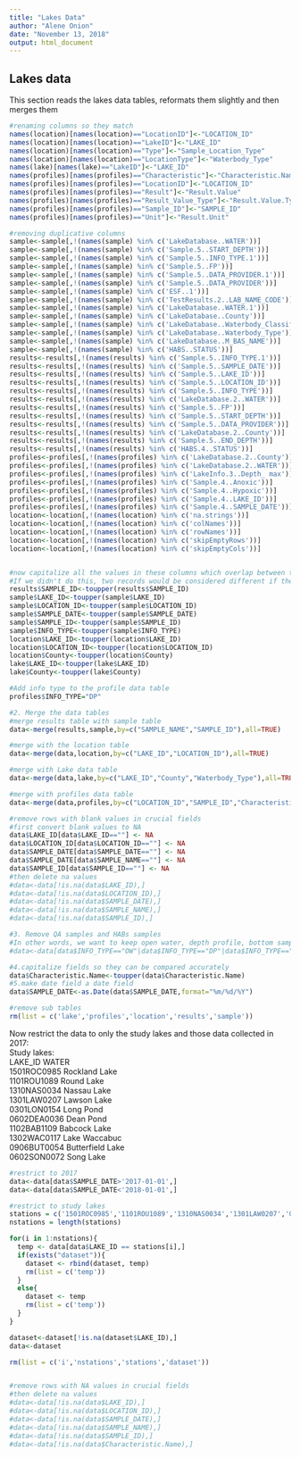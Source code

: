 ```yaml
---
title: "Lakes Data"
author: "Alene Onion"
date: "November 13, 2018"
output: html_document
---
```


## Lakes data  
This section reads the lakes data tables, reformats them slightly and then merges them
```r

#renaming columns so they match
names(location)[names(location)=="LocationID"]<-"LOCATION_ID"
names(location)[names(location)=="LakeID"]<-"LAKE_ID"
names(location)[names(location)=="Type"]<-"Sample_Location_Type"
names(location)[names(location)=="LocationType"]<-"Waterbody_Type"
names(lake)[names(lake)=="LakeID"]<-"LAKE_ID"
names(profiles)[names(profiles)=="Characteristic"]<-"Characteristic.Name"
names(profiles)[names(profiles)=="LocationID"]<-"LOCATION_ID"
names(profiles)[names(profiles)=="Result"]<-"Result.Value"
names(profiles)[names(profiles)=="Result_Value_Type"]<-"Result.Value.Type"
names(profiles)[names(profiles)=="Sample_ID"]<-"SAMPLE_ID"
names(profiles)[names(profiles)=="Unit"]<-"Result.Unit"

#removing duplicative columns
sample<-sample[,!(names(sample) %in% c('LakeDatabase..WATER'))]
sample<-sample[,!(names(sample) %in% c('Sample.5..START_DEPTH'))]
sample<-sample[,!(names(sample) %in% c('Sample.5..INFO_TYPE.1'))]
sample<-sample[,!(names(sample) %in% c('Sample.5..FP'))]
sample<-sample[,!(names(sample) %in% c('Sample.5..DATA_PROVIDER.1'))]
sample<-sample[,!(names(sample) %in% c('Sample.5..DATA_PROVIDER'))]
sample<-sample[,!(names(sample) %in% c('ESF..1'))]
sample<-sample[,!(names(sample) %in% c('TestResults.2..LAB_NAME_CODE'))]
sample<-sample[,!(names(sample) %in% c('LakeDatabase..WATER.1'))]
sample<-sample[,!(names(sample) %in% c('LakeDatabase..County'))]
sample<-sample[,!(names(sample) %in% c('LakeDatabase..Waterbody_Classification'))]
sample<-sample[,!(names(sample) %in% c('LakeDatabase..Waterbody_Type'))]
sample<-sample[,!(names(sample) %in% c('LakeDatabase..M_BAS_NAME'))]
sample<-sample[,!(names(sample) %in% c('HABS..STATUS'))]
results<-results[,!(names(results) %in% c('Sample.5..INFO_TYPE.1'))]
results<-results[,!(names(results) %in% c('Sample.5..SAMPLE_DATE'))]
results<-results[,!(names(results) %in% c('Sample.5..LAKE_ID'))]
results<-results[,!(names(results) %in% c('Sample.5..LOCATION_ID'))]
results<-results[,!(names(results) %in% c('Sample.5..INFO_TYPE'))]
results<-results[,!(names(results) %in% c('LakeDatabase.2..WATER'))]
results<-results[,!(names(results) %in% c('Sample.5..FP'))]
results<-results[,!(names(results) %in% c('Sample.5..START_DEPTH'))]
results<-results[,!(names(results) %in% c('Sample.5..DATA_PROVIDER'))]
results<-results[,!(names(results) %in% c('LakeDatabase.2..County'))]
results<-results[,!(names(results) %in% c('Sample.5..END_DEPTH'))]
results<-results[,!(names(results) %in% c('HABS.4..STATUS'))]
profiles<-profiles[,!(names(profiles) %in% c('LakeDatabase.2..County'))]
profiles<-profiles[,!(names(profiles) %in% c('LakeDatabase.2..WATER'))]
profiles<-profiles[,!(names(profiles) %in% c('LakeInfo.3..Depth_ max'))]
profiles<-profiles[,!(names(profiles) %in% c('Sample.4..Anoxic'))]
profiles<-profiles[,!(names(profiles) %in% c('Sample.4..Hypoxic'))]
profiles<-profiles[,!(names(profiles) %in% c('Sample.4..LAKE_ID'))]
profiles<-profiles[,!(names(profiles) %in% c('Sample.4..SAMPLE_DATE'))]
location<-location[,!(names(location) %in% c('na.strings'))]
location<-location[,!(names(location) %in% c('colNames'))]
location<-location[,!(names(location) %in% c('rowNames'))]
location<-location[,!(names(location) %in% c('skipEmptyRows'))]
location<-location[,!(names(location) %in% c('skipEmptyCols'))]


#now capitalize all the values in these columns which overlap between the tables
#If we didn't do this, two records would be considered different if they were written as "Lake" and "lake"
results$SAMPLE_ID<-toupper(results$SAMPLE_ID)
sample$LAKE_ID<-toupper(sample$LAKE_ID)
sample$LOCATION_ID<-toupper(sample$LOCATION_ID)
sample$SAMPLE_DATE<-toupper(sample$SAMPLE_DATE)
sample$SAMPLE_ID<-toupper(sample$SAMPLE_ID)
sample$INFO_TYPE<-toupper(sample$INFO_TYPE)
location$LAKE_ID<-toupper(location$LAKE_ID)
location$LOCATION_ID<-toupper(location$LOCATION_ID)
location$County<-toupper(location$County)
lake$LAKE_ID<-toupper(lake$LAKE_ID)
lake$County<-toupper(lake$County)

#Add info type to the profile data table
profiles$INFO_TYPE="DP"
```

```r
#2. Merge the data tables
#merge results table with sample table 
data<-merge(results,sample,by=c("SAMPLE_NAME","SAMPLE_ID"),all=TRUE)

#merge with the location table
data<-merge(data,location,by=c("LAKE_ID","LOCATION_ID"),all=TRUE)

#merge with Lake data table
data<-merge(data,lake,by=c("LAKE_ID","County","Waterbody_Type"),all=TRUE)

#merge with profiles data table
data<-merge(data,profiles,by=c("LOCATION_ID","SAMPLE_ID","Characteristic.Name","Result.Value","Result.Unit","Result.Value.Type","Serial","INFO_TYPE"),all=TRUE)

#remove rows with blank values in crucial fields
#first convert blank values to NA
data$LAKE_ID[data$LAKE_ID==""] <- NA
data$LOCATION_ID[data$LOCATION_ID==""] <- NA
data$SAMPLE_DATE[data$SAMPLE_DATE==""] <- NA
data$SAMPLE_DATE[data$SAMPLE_NAME==""] <- NA
data$SAMPLE_ID[data$SAMPLE_ID==""] <- NA
#then delete na values
#data<-data[!is.na(data$LAKE_ID),]
#data<-data[!is.na(data$LOCATION_ID),]
#data<-data[!is.na(data$SAMPLE_DATE),]
#data<-data[!is.na(data$SAMPLE_NAME),]
#data<-data[!is.na(data$SAMPLE_ID),]

#3. Remove QA samples and HABs samples  
#In other words, we want to keep open water, depth profile, bottom sample, and secchi depth samples  
#data<-data[data$INFO_TYPE=="OW"|data$INFO_TYPE=="DP"|data$INFO_TYPE=="BS"|data$INFO_TYPE=="SD",]

#4.capitalize fields so they can be compared accurately
data$Characteristic.Name<-toupper(data$Characteristic.Name)
#5.make date field a date field
data$SAMPLE_DATE<-as.Date(data$SAMPLE_DATE,format="%m/%d/%Y")

#remove sub tables
rm(list = c('lake','profiles','location','results','sample'))
```

Now restrict the data to only the study lakes and those data collected in 2017:  
Study lakes:            
LAKE_ID     WATER  
1501ROC0985 Rockland Lake  
1101ROU1089 Round Lake  
1310NAS0034 Nassau Lake  
1301LAW0207 Lawson Lake  
0301LON0154 Long Pond  
0602DEA0036 Dean Pond  
1102BAB1109 Babcock Lake  
1302WAC0117 Lake Waccabuc  
0906BUT0054 Butterfield Lake  
0602SON0072 Song Lake  
```r
#restrict to 2017
data<-data[data$SAMPLE_DATE>'2017-01-01',]
data<-data[data$SAMPLE_DATE<'2018-01-01',]

#restrict to study lakes
stations = c('1501ROC0985','1101ROU1089','1310NAS0034','1301LAW0207','0301LON0154','0602DEA0036','1102BAB1109','1302WAC0117','0906BUT0054','0602SON0072')
nstations = length(stations)

for(i in 1:nstations){
  temp <- data[data$LAKE_ID == stations[i],]
  if(exists("dataset")){
    dataset <- rbind(dataset, temp)
    rm(list = c('temp'))
  }
  else{
    dataset <- temp
    rm(list = c('temp'))
  }
}

dataset<-dataset[!is.na(dataset$LAKE_ID),]
data<-dataset

rm(list = c('i','nstations','stations','dataset'))


#remove rows with NA values in crucial fields
#then delete na values
#data<-data[!is.na(data$LAKE_ID),]
#data<-data[!is.na(data$LOCATION_ID),]
#data<-data[!is.na(data$SAMPLE_DATE),]
#data<-data[!is.na(data$SAMPLE_NAME),]
#data<-data[!is.na(data$SAMPLE_ID),]
#data<-data[!is.na(data$Characteristic.Name),]
```